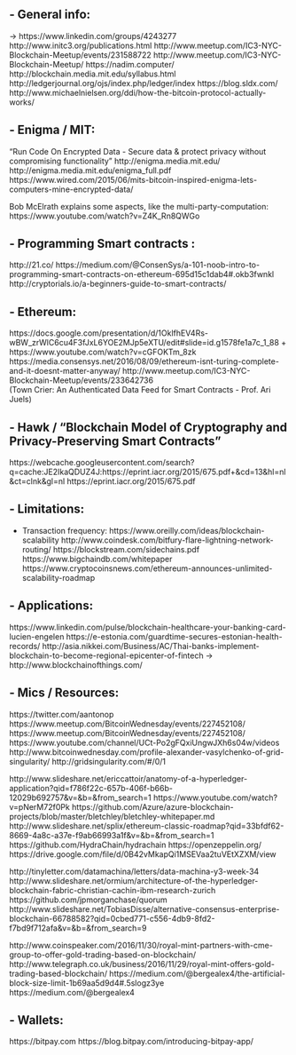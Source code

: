 
## - General info:

-> https://www.linkedin.com/groups/4243277
http://www.initc3.org/publications.html
http://www.meetup.com/IC3-NYC-Blockchain-Meetup/events/231588722
http://www.meetup.com/IC3-NYC-Blockchain-Meetup/
https://nadim.computer/
http://blockchain.media.mit.edu/syllabus.html
http://ledgerjournal.org/ojs/index.php/ledger/index
https://blog.sldx.com/
http://www.michaelnielsen.org/ddi/how-the-bitcoin-protocol-actually-works/

## - Enigma / MIT:

"Run Code On Encrypted Data - Secure data & protect privacy without compromising functionality”
http://enigma.media.mit.edu/
http://enigma.media.mit.edu/enigma_full.pdf
https://www.wired.com/2015/06/mits-bitcoin-inspired-enigma-lets-computers-mine-encrypted-data/

Bob McElrath explains some aspects, like the multi-party-computation:
https://www.youtube.com/watch?v=Z4K_Rn8QWGo

## - Programming Smart contracts :

http://21.co/
https://medium.com/@ConsenSys/a-101-noob-intro-to-programming-smart-contracts-on-ethereum-695d15c1dab4#.okb3fwnkl
http://cryptorials.io/a-beginners-guide-to-smart-contracts/

## - Ethereum:
https://docs.google.com/presentation/d/1OklfhEV4Rs-wBW_zrWlC6cu4F3fJxL6YOE2MJp5eXTU/edit#slide=id.g1578fe1a7c_1_88 
+
https://www.youtube.com/watch?v=cGFOKTm_8zk
https://media.consensys.net/2016/08/09/ethereum-isnt-turing-complete-and-it-doesnt-matter-anyway/
http://www.meetup.com/IC3-NYC-Blockchain-Meetup/events/233642736  
(Town Crier: An Authenticated Data Feed for Smart Contracts - Prof. Ari Juels)

## - Hawk / "Blockchain Model of Cryptography and Privacy-Preserving Smart Contracts”
https://webcache.googleusercontent.com/search?q=cache:JE2IkaQDUZ4J:https://eprint.iacr.org/2015/675.pdf+&cd=13&hl=nl&ct=clnk&gl=nl
https://eprint.iacr.org/2015/675.pdf

## - Limitations:
- Transaction frequency: 
https://www.oreilly.com/ideas/blockchain-scalability
http://www.coindesk.com/bitfury-flare-lightning-network-routing/
https://blockstream.com/sidechains.pdf
https://www.bigchaindb.com/whitepaper 
https://www.cryptocoinsnews.com/ethereum-announces-unlimited-scalability-roadmap

## - Applications:
https://www.linkedin.com/pulse/blockchain-healthcare-your-banking-card-lucien-engelen
https://e-estonia.com/guardtime-secures-estonian-health-records/
http://asia.nikkei.com/Business/AC/Thai-banks-implement-blockchain-to-become-regional-epicenter-of-fintech
-> http://www.blockchainofthings.com/ 

## - Mics / Resources:
https://twitter.com/aantonop 
https://www.meetup.com/BitcoinWednesday/events/227452108/ 
https://www.meetup.com/BitcoinWednesday/events/227452108/
https://www.youtube.com/channel/UCt-Po2gFQxiUngwJXh6s04w/videos 
http://www.bitcoinwednesday.com/profile-alexander-vasylchenko-of-grid-singularity/ 
http://gridsingularity.com/#/0/1

http://www.slideshare.net/ericcattoir/anatomy-of-a-hyperledger-application?qid=f786f22c-657b-406f-b66b-12029b692757&v=&b=&from_search=1 
https://www.youtube.com/watch?v=pNerM72f0Pk 
https://github.com/Azure/azure-blockchain-projects/blob/master/bletchley/bletchley-whitepaper.md 
http://www.slideshare.net/splix/ethereum-classic-roadmap?qid=33bfdf62-8669-4a8c-a37e-f9ab66993a1f&v=&b=&from_search=1 
https://github.com/HydraChain/hydrachain 
https://openzeppelin.org/ 
https://drive.google.com/file/d/0B42vMkapQi1MSEVaa2tuVEtXZXM/view

http://tinyletter.com/datamachina/letters/data-machina-y3-week-34 
http://www.slideshare.net/ormium/architecture-of-the-hyperledger-blockchain-fabric-christian-cachin-ibm-research-zurich 
https://github.com/jpmorganchase/quorum 
http://www.slideshare.net/TobiasDisse/alternative-consensus-enterprise-blockchain-66788582?qid=0cbed771-c556-4db9-8fd2-f7bd9f712afa&v=&b=&from_search=9

http://www.coinspeaker.com/2016/11/30/royal-mint-partners-with-cme-group-to-offer-gold-trading-based-on-blockchain/ 
http://www.telegraph.co.uk/business/2016/11/29/royal-mint-offers-gold-trading-based-blockchain/ 
https://medium.com/@bergealex4/the-artificial-block-size-limit-1b69aa5d9d4#.5slogz3ye 
https://medium.com/@bergealex4

## - Wallets:
https://bitpay.com
https://blog.bitpay.com/introducing-bitpay-app/



